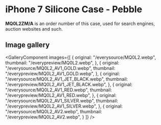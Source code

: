 
# iPhone 7 Silicone Case - Pebble

<Callout type='info' emoji='👉🏻'>**MQ0L2ZM/A** is an order number of this case, used for search engines, auction websites and such.</Callout>

## Image gallery

<GalleryComponent
    images={[
      {
        original: "/everysource/MQ0L2.webp",
        thumbnail: "/everypreview/MQ0L2.webp",
      },
      {
        original: "/everysource/MQ0L2_AV1_GOLD.webp",
        thumbnail: "/everypreview/MQ0L2_AV1_GOLD.webp",
      },
      {
        original: "/everysource/MQ0L2_AV1_JET_BLACK.webp",
        thumbnail: "/everypreview/MQ0L2_AV1_JET_BLACK.webp",
      },
      {
        original: "/everysource/MQ0L2_AV1_RED.webp",
        thumbnail: "/everypreview/MQ0L2_AV1_RED.webp",
      },
      {
        original: "/everysource/MQ0L2_AV1_SILVER.webp",
        thumbnail: "/everypreview/MQ0L2_AV1_SILVER.webp",
      },
      {
        original: "/everysource/MQ0L2_AV2.webp",
        thumbnail: "/everypreview/MQ0L2_AV2.webp",
      }
    ]}
  />
